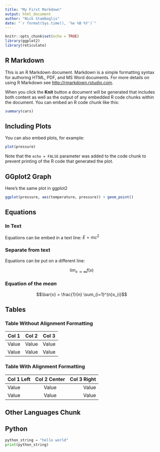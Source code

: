 ```yaml
---
title: "My First Markdown"
output: html_document
author: "Nick Stamboglis"
date: "`r format(Sys.time(), '%e %B %Y')`"
---
```


```r
knitr::opts_chunk$set(echo = TRUE)
library(ggplot2)
library(reticulate)
```

## R Markdown

This is an R Markdown document. Markdown is a simple formatting syntax for authoring HTML, PDF, and MS Word documents. For more details on using R Markdown see <http://rmarkdown.rstudio.com>.

When you click the **Knit** button a document will be generated that includes both content as well as the output of any embedded R code chunks within the document. You can embed an R code chunk like this:

```r
summary(cars)
```

## Including Plots

You can also embed plots, for example:

```r
plot(pressure)
```

Note that the `echo = FALSE` parameter was added to the code chunk to prevent printing of the R code that generated the plot.

## GGplot2 Graph

Here's the same plot in ggplot2

```r
ggplot(pressure, aes(temperature, pressure)) + geom_point()
```

## Equations

### In Text 

Equations can be embed in a text line: $E = mc^{2}$

### Separate from text

Equations can be put on a different line:  

$$
\lim_{x \to \infty} f(x)
$$

### Equation of the *mean*

$$\bar{x} = \frac{1}{n} \sum_{i=1}^{n}x_{i}$$

## Tables

### Table Without Alignment Formatting

| Col 1  | Col 2  | Col 3 |
|--------|--------|-------|
| Value  | Value  | Value |
| Value  | Value  | Value |


### Table With Alignment Formatting

| Col 1 Left  | Col 2 Center  | Col 3 Right |
|:------------|:-------------:|------------:|
| Value       |        Value  |       Value |
| Value       |        Value  |       Value |

## Other Languages Chunk

## Python

```python
python_string = "hello world"
print(python_string)
```
